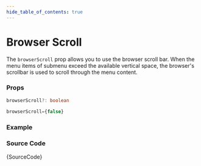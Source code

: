 ```yaml
---
hide_table_of_contents: true
---
```



# Browser Scroll

The `browserScroll` prop allows you to use the browser scroll bar. When the menu items of submenu exceed the available vertical space, the browser's scrollbar is used to scroll through the menu content.

### Props

```ts noCopy
browserScroll?: boolean
```

```ts noCopy title='Default Value'
browserScroll={false}
```

### Example

<IframeWindow url='https://demos.themeselection.com/materio-mui-react-nextjs-admin-template/demo-1/en/menu-examples/horizontal-menu/menu-scroll/browser-scroll' />

### Source Code

<TsToJsCodeSnippet>{SourceCode}</TsToJsCodeSnippet>
